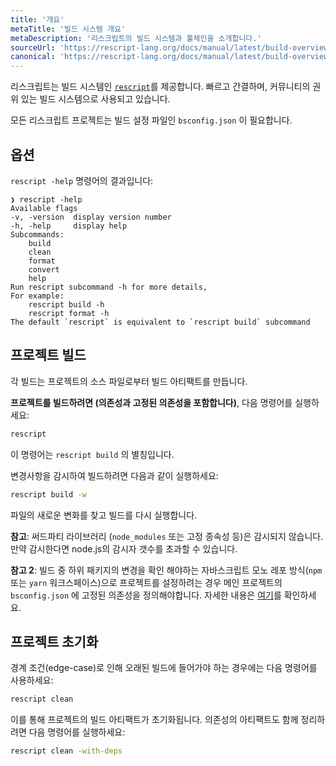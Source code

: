 ```yaml
---
title: '개요'
metaTitle: '빌드 시스템 개요'
metaDescription: '리스크립트의 빌드 시스템과 툴체인을 소개합니다.'
sourceUrl: 'https://rescript-lang.org/docs/manual/latest/build-overview'
canonical: 'https://rescript-lang.org/docs/manual/latest/build-overview'
---
```


리스크립트는 빌드 시스템인 [`rescript`](https://www.npmjs.com/package/rescript)를 제공합니다. 빠르고 간결하며, 커뮤니티의 권위 있는 빌드 시스템으로 사용되고 있습니다.

모든 리스크립트 프로젝트는 빌드 설정 파일인 `bsconfig.json` 이 필요합니다.

## 옵션

`rescript -help` 명령어의 결과입니다:

```
❯ rescript -help
Available flags
-v, -version  display version number
-h, -help     display help
Subcommands:
    build
    clean
    format
    convert
    help
Run rescript subcommand -h for more details,
For example:
    rescript build -h
    rescript format -h
The default `rescript` is equivalent to `rescript build` subcommand
```

## 프로젝트 빌드

각 빌드는 프로젝트의 소스 파일로부터 빌드 아티팩트를 만듭니다.

**프로젝트를 빌드하려면 (의존성과 고정된 의존성을 포함합니다)**, 다음 명령어를 실행하세요:

```sh
rescript
```

이 명령어는 `rescript build` 의 별칭입니다.

변경사항을 감시하여 빌드하려면 다음과 같이 실행하세요:

```sh
rescript build -w
```

파일의 새로운 변화를 찾고 빌드를 다시 실행합니다.

**참고**: 써드파티 라이브러리 (`node_modules` 또는 고정 종속성 등)은 감시되지 않습니다. 만약 감시한다면 node.js의 감시자 갯수를 초과할 수 있습니다.

**참고 2**: 빌드 중 하위 패키지의 변경을 확인 해야하는 자바스크립트 모노 레포 방식(`npm` 또는 `yarn` 워크스페이스)으로 프로젝트를 설정하려는 경우 메인 프로젝트의 `bsconfig.json` 에 고정된 의존성을 정의해야합니다. 자세한 내용은 [여기](./build-pinned-dependencies)를 확인하세요.

## 프로젝트 초기화

경계 조건(edge-case)로 인해 오래된 빌드에 들어가야 하는 경우에는 다음 명령어를 사용하세요:

```sh
rescript clean
```

이를 통해 프로젝트의 빌드 아티팩트가 초기화됩니다. 의존성의 아티팩트도 함께 정리하려면 다음 명령어를 실행하세요:

```sh
rescript clean -with-deps
```
